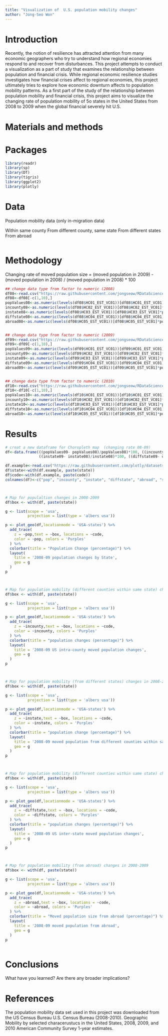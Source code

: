 ```yaml
---
title: "Visualization of  U.S. population mobility changes"
author: "Jong-Seo Won"
---
```


# Introduction
Recently, the notion of resilience has attracted attention from many economic geographers who try to understand how regional economies respond to and recover from disturbances. This project attempts to conduct a visualization as a part of study that examines the relationship between population and financial crisis. While regional economic resilience studies investigates how financial crises affect to regional economies, this project ultimately tries to explore how economic downturn affects to population mobility patterns. As a first part of the study of the relationship between population mobility and financial crisis, this project aims to visualize the changing rate of population mobility of 5o states in the United States from 2008 to 2009 when the global financial severely hit U.S.



# Materials and methods 

# Packages

```r
library(readr)
library(sp)
library(DT)
library(tigris)
library(ggplot2)
library(plotly)


```


# Data
Population mobility data  (only in-migration data)

Within same county
From different county, same state
From different states
From abroad

```r


```



# Methodology

Changing rate of moved population size
= (moved population in 2009) - (moved population in 2008) / (moved population in 2008) * 100

```r


## change data type from factor to numeric (2008)
df08<-read.csv("https://raw.githubusercontent.com/jongseow/RDataScience_Project/master/data_project/ACS_08_1YR_S0701_with_ann.csv")
df08<-df08[-c(1,10),]
popValues08<-as.numeric(levels(df08$HC01_EST_VC01))[df08$HC01_EST_VC01]
incounty08<-as.numeric(levels(df08$HC02_EST_VC01))[df08$HC02_EST_VC01]*popValues08
instate08<-as.numeric(levels(df08$HC03_EST_VC01))[df08$HC03_EST_VC01]*popValues08
diffstate08<-as.numeric(levels(df08$HC04_EST_VC01))[df08$HC04_EST_VC01]*popValues08
abroad08<-as.numeric(levels(df08$HC05_EST_VC01))[df08$HC05_EST_VC01]*popValues08


## change data type from factor to numeric (2009)
df09<-read.csv("https://raw.githubusercontent.com/jongseow/RDataScience_Project/master/data_project/ACS_09_1YR_S0701_with_ann.csv")
df09<-df09[-c(1,10),]
popValues09<-as.numeric(levels(df09$HC01_EST_VC01))[df09$HC01_EST_VC01]
incounty09<-as.numeric(levels(df09$HC02_EST_VC01))[df09$HC02_EST_VC01]*popValues09
instate09<-as.numeric(levels(df09$HC03_EST_VC01))[df09$HC03_EST_VC01]*popValues09
diffstate09<-as.numeric(levels(df09$HC04_EST_VC01))[df09$HC04_EST_VC01]*popValues09
abroad09<-as.numeric(levels(df09$HC05_EST_VC01))[df09$HC05_EST_VC01]*popValues09


## change data type from factor to numeric (2010)
df10<-read.csv("https://raw.githubusercontent.com/jongseow/RDataScience_Project/master/data_project/ACS_10_1YR_S0701_with_ann.csv")
df10<-df10[-c(1,10),]
popValues10<-as.numeric(levels(df10$HC01_EST_VC01))[df10$HC01_EST_VC01]
incounty10<-as.numeric(levels(df10$HC02_EST_VC01))[df10$HC02_EST_VC01]*popValues10
instate10<-as.numeric(levels(df10$HC03_EST_VC01))[df10$HC03_EST_VC01]*popValues10
diffstate10<-as.numeric(levels(df10$HC04_EST_VC01))[df10$HC04_EST_VC01]*popValues10
abroad10<-as.numeric(levels(df10$HC05_EST_VC01))[df10$HC05_EST_VC01]*popValues10


```

# Results


```r
# creat a new dataframe for Choropleth map  (changing rate 08-09)
df<-data.frame(((popValues09- popValues08)/popValues08)*100, ((incounty09- incounty08)/incounty08)*100, 
               ((instate09- instate08)/instate08)*100, ((diffstate09- diffstate08)/diffstate08)*100, ((abroad09- abroad08)/abroad08)*100)

df.example<-read.csv("https://raw.githubusercontent.com/plotly/datasets/master/2011_us_ag_exports.csv")
df$state<-with(df.example, paste(state))
df$code<-with(df.example, paste(code))
colnames(df)<-c("pop", "incounty", "instate", "diffstate", "abroad", "state", "code")



# Map for populaltion changes in 2008-2009 
df$box <- with(df, paste(state))

g <- list(scope = 'usa',
          projection = list(type = 'albers usa'))

p <- plot_geo(df,locationmode = 'USA-states') %>%
  add_trace(
    z = ~pop,text = ~box, locations = ~code,
    color = ~pop, colors = 'Purples'
  ) %>%
  colorbar(title = "Population Change (percentage)") %>%
  layout(
    title = '2008-09 population changes by State',
    geo = g
  )
p



# Map for population mobility (different counties within same state) changes in 2008-2009
df$box <- with(df, paste(state))

g <- list(scope = 'usa',
          projection = list(type = 'albers usa'))

p <- plot_geo(df,locationmode = 'USA-states') %>%
  add_trace(
    z = ~incounty,text = ~box, locations = ~code,
    color = ~incounty, colors = 'Purples'
  ) %>%
  colorbar(title = "population changes (percentage)") %>%
  layout(
    title = '2008-09 US intra-county moved population changes',
    geo = g
  )
p



# Map for population mobility (from different states) changes in 2008-2009
df$box <- with(df, paste(state))

g <- list(scope = 'usa',
          projection = list(type = 'albers usa'))

p <- plot_geo(df,locationmode = 'USA-states') %>%
  add_trace(
    z = ~instate,text = ~box, locations = ~code,
    color = ~instate, colors = 'Purples'
  ) %>%
  colorbar(title = "population change (percentage)") %>%
  layout(
    title = '2008-09 moved population from different counties within same state',
    geo = g
  )
p



# Map for population mobility (different counties within same state) changes in 2008-2009
df$box <- with(df, paste(state))

g <- list(scope = 'usa',
          projection = list(type = 'albers usa'))

p <- plot_geo(df,locationmode = 'USA-states') %>%
  add_trace(
    z = ~diffstate,text = ~box, locations = ~code,
    color = ~diffstate, colors = 'Purples'
  ) %>%
  colorbar(title = "population changes (percentage)") %>%
  layout(
    title = '2008-09 US inter-state moved population changes',
    geo = g
  )
p



# Map for population mobility (from abroad) changes in 2008-2009 
df$box <- with(df, paste(state))

g <- list(scope = 'usa',
          projection = list(type = 'albers usa'))

p <- plot_geo(df,locationmode = 'USA-states') %>%
  add_trace(
    z = ~abroad,text = ~box, locations = ~code,
    color = ~abroad, colors = 'Purples'
  ) %>%
  colorbar(title = "Moved population size from abroad (percentage)") %>%
  layout(
    title = '2008-09 moved population from abroad',
    geo = g
  )
p

```


```r


```


# Conclusions

What have you learned?  Are there any broader implications?


# References
The population mobility data set used in this project was downloaded from the US Census Bureau
U.S. Census Bureau (2008-2010). Geographic Mobility by selected characerustucs in the United States, 2008, 2009, and 2010 American Community Survey 1-year estimates.